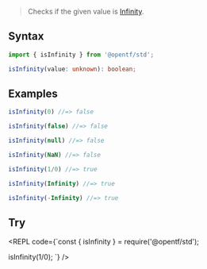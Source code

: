 
> Checks if the given value is [Infinity](https://developer.mozilla.org/en-US/docs/Web/JavaScript/Reference/Global_Objects/Infinity).

## Syntax

```ts
import { isInfinity } from '@opentf/std';

isInfinity(value: unknown): boolean;
```

## Examples

```ts
isInfinity(0) //=> false

isInfinity(false) //=> false

isInfinity(null) //=> false

isInfinity(NaN) //=> false

isInfinity(1/0) //=> true

isInfinity(Infinity) //=> true

isInfinity(-Infinity) //=> true
```

## Try

<REPL code={`const { isInfinity } = require('@opentf/std');

isInfinity(1/0);
`} />